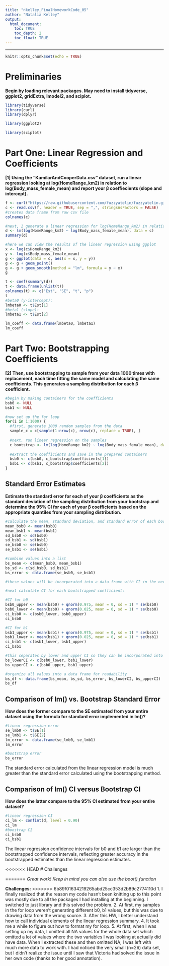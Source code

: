 ```yaml
---
title: "nkelley_FinalHomeworkCode_05"
author: "Natalia Kelley"
output:
  html_document:
    toc: TRUE
    toc_depth: 2
    toc_float: TRUE
---
```


---
```r
knitr::opts_chunk$set(echo = TRUE)
```

# Preliminaries

**Begin by loading relevant packages. May need to install tidyverse, ggplot2, gridExtra, lmodel2, and sciplot.** 
```r
library(tidyverse)
library(curl)
library(dplyr)
```
```r
library(ggplot2)
```
```r
library(sciplot)
```

# Part One: Linear Regression and Coefficients

**[1] Using the “KamilarAndCooperData.csv” dataset, run a linear regression looking at log(HomeRange_km2) in relation to log(Body_mass_female_mean) and report your β
 coeffiecients (slope and intercept).**
```r
f <- curl("https://raw.githubusercontent.com/fuzzyatelin/fuzzyatelin.github.io/master/AN588_Fall21/KamilarAndCooperData.csv")
c <- read.csv(f, header = TRUE, sep = ",", stringsAsFactors = FALSE)
#creates data frame from raw csv file
colnames(c)

#next, I generate a linear regression for log(HomeRange_km2) in relation to log(Body_mass_female_mean) and summarize the results
d <- lm(log(HomeRange_km2) ~ log(Body_mass_female_mean), data = c)
summary(d)
```

```r
#here we can view the results of the linear regression using ggplot
x <- log(c$HomeRange_km2)
y <- log(c$Body_mass_female_mean)
g <- ggplot(data = c, aes(x = x, y = y))
g <- g + geom_point()
g <- g + geom_smooth(method = "lm", formula = y ~ x)
g
```

```r
t <- coef(summary(d))
t <- data.frame(unlist(t))
colnames(t) <- c("Est", "SE", "t", "p")
t
#beta0 (y-intercept):
lmbeta0 <- t$Est[1]
#beta1 (slope):
lmbeta1 <- t$Est[2]

lm_coeff <- data.frame(lmbeta0, lmbeta1)
lm_coeff

```

# Part Two: Bootstrapping Coefficients

**[2] Then, use bootstrapping to sample from your data 1000 times with replacement, each time fitting the same model and calculating the same coefficients. This generates a sampling distribution for each β coefficient.**
```r
#begin by making containers for the coefficients
bsb0 <- NULL
bsb1 <- NULL

#now set up the for loop
for(i in 1:1000) {
  #first, generate 1000 random samples from the data
  sample_c = c[sample(1:nrow(c), nrow(c), replace = TRUE), ]
  
  #next, run linear regression on the samples
  c_bootstrap <- lm(log(HomeRange_km2) ~ log(Body_mass_female_mean), data = sample_c)
  
  #extract the coefficients and save in the prepared containers
  bsb0 <- c(bsb0, c_bootstrap$coefficients[1])
  bsb1 <- c(bsb1, c_bootstrap$coefficients[2])
}
```

## Standard Error Estimates

**Estimate the standard error for each of your β coefficients as the standard deviation of the sampling distribution from your bootstrap and determine the 95% CI for each of your β coefficients based on the appropriate quantiles from your sampling distribution.**
```r
#calculate the mean, standard deviation, and standard error of each bootstrapped coefficient (b0, b1) 
mean_bsb0 <- mean(bsb0)
mean_bsb1 <- mean(bsb1)
sd_bsb0 <- sd(bsb0)
sd_bsb1 <- sd(bsb1)
se_bsb0 <- se(bsb0)
se_bsb1 <- se(bsb1)

#combine values into a list
bs_mean <- c(mean_bsb0, mean_bsb1)
bs_sd <- c(sd_bsb0, sd_bsb1)
bs_error <- data.frame(se_bsb0, se_bsb1) 

#these values will be incorporated into a data frame with CI in the next chunk...
```

```r
#next calculate CI for each bootstrapped coefficient:

#CI for b0
bsb0_upper <- mean(bsb0) + qnorm(0.975, mean = 0, sd = 1) * se(bsb0)
bsb0_lower <- mean(bsb0) + qnorm(0.025, mean = 0, sd = 1) * se(bsb0)  
ci_bsb0 <- c(bsb0_lower, bsb0_upper)
ci_bsb0

#CI for b1
bsb1_upper <- mean(bsb1) + qnorm(0.975, mean = 0, sd = 1) * se(bsb1)
bsb1_lower <- mean(bsb1) + qnorm(0.025, mean = 0, sd = 1) * se(bsb1)  
ci_bsb1 <- c(bsb1_lower, bsb1_upper)
ci_bsb1

#this separates by lower and upper CI so they can be incorporated into a larger data frame continuing from the previous chunk
bs_lowerCI <- c(bsb0_lower, bsb1_lower)
bs_upperCI <- c(bsb0_upper, bsb1_upper)

#organize all values into a data frame for readability
bs_df <- data.frame(bs_mean, bs_sd, bs_error, bs_lowerCI, bs_upperCI)
bs_df
```

## Comparison of lm() vs. Bootstrap Standard Error

**How does the former compare to the SE estimated from your entire dataset using the formula for standard error implemented in lm()?**
```r
#linear regression error
se_lmb0 <- t$SE[1]
se_lmb1 <- t$SE[2]
lm_error <- data.frame(se_lmb0, se_lmb1)
lm_error

#bootstrap error
bs_error
```
The standard error calculated from the linear regression model is much greater than the standard error calculated using the bootstrapping method. 

## Comparison of lm() CI versus Bootstrap CI

**How does the latter compare to the 95% CI estimated from your entire dataset?**
```r
#linear regression CI
ci_lm <- confint(d, level = 0.90)
ci_lm
#boostrap CI
ci_bsb0
ci_bsb1
```
The linear regression confidence intervals for b0 and b1 are larger than the bootstrapped confidence intervals, reflecting greater accuracy in the bootstrapped estimates than the linear regression estimates. 

<<<<<<< HEAD
# Challenges

=======
*Great work! Keep in mind you can also use the boot() function*

**Challenges:**
>>>>>>> 6b89f01634219265abd25cc353d2b89c2774110d
1. I finally realized that the reason my code hasn't been knitting up to this point was mostly due to all the packages I had installing at the beginning. I switched to just library and this solved the problem. 
2. At first, my samples in the for loop weren't generating different b0, b1 values, but this was due to drawing data from the wrong source. 
3. After this HW, I better understand how to call individual elements of the linear regression summary. 
4. It took me a while to figure out how to format my for loop.
5. At first, when I was setting up my data, I omitted all NA values for the whole data set which omitted a lot of values where the two variables I was looking at actually did have data. When I extracted these and then omitted NA, I was left with much more data to work with. I had noticed the very small (n=26) data set, but I didn't realize the issue until I saw that Victoria had solved the issue in her own code (thanks to her good annotation). 